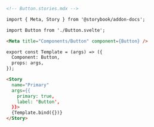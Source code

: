 ```md
<!-- Button.stories.mdx -->

import { Meta, Story } from '@storybook/addon-docs';

import Button from './Button.svelte';

<Meta title="Components/Button" component={Button} />

export const Template = (args) => ({
  Component: Button,
  props: args,
});

<Story
  name="Primary"
  args={{
    primary: true,
    label: 'Button',
  }}>
  {Template.bind({})}
</Story>
```